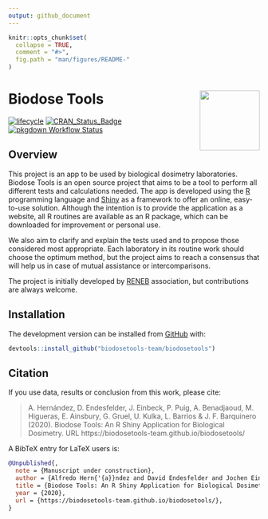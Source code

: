 ```yaml
---
output: github_document
---
```


```r
knitr::opts_chunk$set(
  collapse = TRUE,
  comment = "#>",
  fig.path = "man/figures/README-"
)
```
# Biodose Tools <img src="man/figures/logo.png" align="right" width="120"/>

<!-- badges: start -->
[![lifecycle](https://img.shields.io/badge/lifecycle-maturing-blue.svg)](https://www.tidyverse.org/lifecycle/#maturing)
[![CRAN_Status_Badge](https://www.r-pkg.org/badges/version/biodosetools)](https://cran.r-project.org/package=biodosetools)
[![pkgdown Workflow Status](https://github.com/biodosetools-team/biodosetools/workflows/pkgdown/badge.svg)](https://biodosetools-team.github.io/biodosetools/)
<!-- badges: end -->

## Overview

This project is an app to be used by biological dosimetry laboratories. Biodose Tools is an open source project that aims to be a tool to perform all different tests and calculations needed. The app is developed using the <a href="https://www.r-project.org/about.html">R</a> programming language and <a href="https://shiny.rstudio.com">Shiny</a> as a framework to offer an online, easy-to-use solution. Although the intention is to provide the application as a website, all R routines are available as an R package, which can be downloaded for improvement or personal use.

We also aim to clarify and explain the tests used and to propose those considered most appropriate. Each laboratory in its routine work should choose the optimum method, but the project aims to reach a consensus that will help us in case of mutual assistance or intercomparisons.

The project is initially developed by <a href="http://www.reneb.net">RENEB</a> association, but contributions are always welcome.

## Installation

<!-- You can install the released version of <package> from [CRAN](https://CRAN.R-project.org) with: -->

<!-- ``` r -->
<!-- install.packages("biodosetools") -->
<!-- ``` -->

<!-- And  -->
The development version can be installed from [GitHub](https://github.com/) with:

```r
devtools::install_github("biodosetools-team/biodosetools")
```
<!-- ## Examples -->

## Citation

If you use data, results or conclusion from this work, please cite:

> A. Hernández, D. Endesfelder, J. Einbeck, P. Puig, A. Benadjaoud, M. Higueras, E. Ainsbury, G. Gruel, U. Kulka, L. Barrios & J. F. Barquinero (2020). Biodose Tools: An R Shiny Application for Biological Dosimetry. URL https://biodosetools-team.github.io/biodosetools/

A BibTeX entry for LaTeX users is:

```bib
@Unpublished{,
  note = {Manuscript under construction},
  author = {Alfredo Hern{'{a}}ndez and David Endesfelder and Jochen Einbeck and Pere Puig and Amine Benadjaoud and Manuel Higueras and Elizabeth Ainsbury and Ga{"{e}}tan Gruel and Ulrike Kulka and Lleonard Barrios and Joan Francesc Barquinero},
  title = {Biodose Tools: An R Shiny Application for Biological Dosimetry},
  year = {2020},
  url = {https://biodosetools-team.github.io/biodosetools/},
}
```

